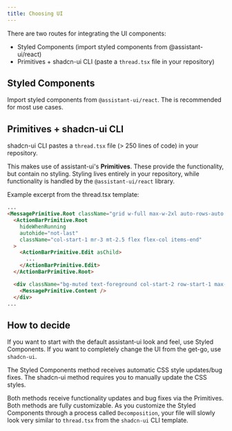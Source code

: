 ```yaml
---
title: Choosing UI
---
```


There are two routes for integrating the UI components:

- Styled Components (import styled components from @assistant-ui/react)
- Primitives + shadcn-ui CLI (paste a `thread.tsx` file in your repository)

## Styled Components

Import styled components from `@assistant-ui/react`. The is recommended for most use cases.

## Primitives + shadcn-ui CLI

shadcn-ui CLI pastes a `thread.tsx` file (> 250 lines of code) in your repository.

This makes use of assistant-ui's **Primitives**. These provide the functionality, but contain no styling.
Styling lives entirely in your repository, while functionality is handled by the `@assistant-ui/react` library.

Example excerpt from the thread.tsx template:

```html
...
<MessagePrimitive.Root className="grid w-full max-w-2xl auto-rows-auto grid-cols-[minmax(72px,1fr)_auto] gap-y-2 py-4">
  <ActionBarPrimitive.Root
    hideWhenRunning
    autohide="not-last"
    className="col-start-1 mr-3 mt-2.5 flex flex-col items-end"
  >
    <ActionBarPrimitive.Edit asChild>
      ...
    </ActionBarPrimitive.Edit>
  </ActionBarPrimitive.Root>

  <div className="bg-muted text-foreground col-start-2 row-start-1 max-w-xl break-words rounded-3xl px-5 py-2.5">
    <MessagePrimitive.Content />
  </div>
...
```

## How to decide

If you want to start with the default assistant-ui look and feel, use Styled Components.
If you want to completely change the UI from the get-go, use `shadcn-ui`.

The Styled Components method receives automatic CSS style updates/bug fixes.
The shadcn-ui method requires you to manually update the CSS styles.

Both methods receive functionality updates and bug fixes via the Primitives.
Both methods are fully customizable. As you customize the Styled Components through a process called `Decomposition`, your file will slowly look very similar to `thread.tsx` from the `shadcn-ui` CLI template.
